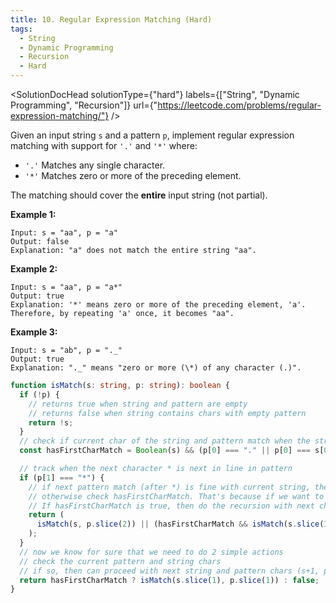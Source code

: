 ```yaml
---
title: 10. Regular Expression Matching (Hard)
tags:
  - String
  - Dynamic Programming
  - Recursion
  - Hard
---
```



<SolutionDocHead
  solutionType={"hard"}
  labels={["String", "Dynamic Programming", "Recursion"]}
  url={"https://leetcode.com/problems/regular-expression-matching/"}
/>

Given an input string `s` and a pattern `p`, implement regular expression matching with support for `'.'` and `'*'` where:

- `'.'` Matches any single character.​​​​
- `'*'` Matches zero or more of the preceding element.

The matching should cover the <b>entire</b> input string (not partial).

<b>Example 1:</b>

```
Input: s = "aa", p = "a"
Output: false
Explanation: "a" does not match the entire string "aa".
```

<b>Example 2:</b>

```
Input: s = "aa", p = "a*"
Output: true
Explanation: '*' means zero or more of the preceding element, 'a'. Therefore, by repeating 'a' once, it becomes "aa".
```

<b>Example 3:</b>

```
Input: s = "ab", p = "._"
Output: true
Explanation: "._" means "zero or more (\*) of any character (.)".
```

```ts title=solution.ts
function isMatch(s: string, p: string): boolean {
  if (!p) {
    // returns true when string and pattern are empty
    // returns false when string contains chars with empty pattern
    return !s;
  }
  // check if current char of the string and pattern match when the string has chars
  const hasFirstCharMatch = Boolean(s) && (p[0] === "." || p[0] === s[0]);

  // track when the next character * is next in line in pattern
  if (p[1] === "*") {
    // if next pattern match (after *) is fine with current string, then proceed with it (s, p+2).  That's because the current pattern may be skipped.
    // otherwise check hasFirstCharMatch. That's because if we want to proceed with the current pattern, we must be sure that the current pattern char matches the char
    // If hasFirstCharMatch is true, then do the recursion with next char and current pattern (s+1, p).  That's because current char matches the pattern char.
    return (
      isMatch(s, p.slice(2)) || (hasFirstCharMatch && isMatch(s.slice(1), p))
    );
  }
  // now we know for sure that we need to do 2 simple actions
  // check the current pattern and string chars
  // if so, then can proceed with next string and pattern chars (s+1, p+1)
  return hasFirstCharMatch ? isMatch(s.slice(1), p.slice(1)) : false;
}
```
